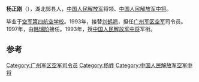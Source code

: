 '''杨正刚'''（{{bd|1934年|||catIdx=}}），湖北郧县人，[[中国人民解放军|中国人民解放军]]将领、[[中国人民解放军中将|中国人民解放军中将]]。

毕业于[[空军第四航空学校|空军第四航空学校]]。1993年，接替[[刘鹤翘|刘鹤翘]]，担任[[广州军区空军|广州军区空军]]司令员。1997年，由[[韩瑞阶|韩瑞阶]]接任。1993年，授[[中国人民解放军中将|中国人民解放军中将]]军衔。

== 参考 ==
{{reflist}}
{{start box}}
{{s-mil}}
{{succession box|[[刘鹤翘|刘鹤翘]]|[[韩瑞阶|韩瑞阶]]|[[中国人民解放军|中国人民解放军]][[广州军区空军|广州军区空军]]司令员|1993年1月-1997年11月}}
{{end box}}
{{中国军事人物小作品}}

[[Category:广州军区空军司令员|Category:广州军区空军司令员]]
[[Category:杨姓|Category:杨姓]]
[[Category:中国人民解放军空军中将|Category:中国人民解放军空军中将]]